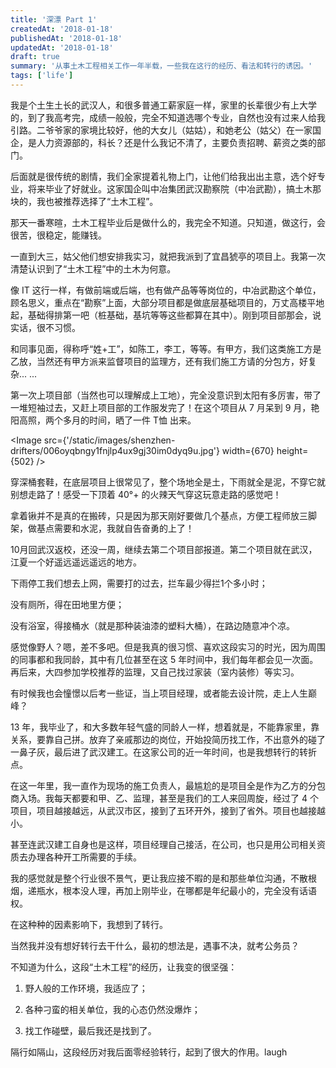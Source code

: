 ```yaml
---
title: '深漂 Part 1'
createdAt: '2018-01-18'
publishedAt: '2018-01-18'
updatedAt: '2018-01-18'
draft: true
summary: '从事土木工程相关工作一年半载，一些我在这行的经历、看法和转行的诱因。'
tags: ['life']
---
```


我是个土生土长的武汉人，和很多普通工薪家庭一样，家里的长辈很少有上大学的，到了我高考完，成绩一般般，完全不知道选哪个专业，自然也没有过来人给我引路。二爷爷家的家境比较好，他的大女儿（姑姑），和她老公（姑父）在一家国企，是人力资源部的，科长？还是什么我记不清了，主要负责招聘、薪资之类的部门。

后面就是很传统的剧情，我们全家提着礼物上门，让他们给我出出主意，选个好专业，将来毕业了好就业。这家国企叫中冶集团武汉勘察院（中冶武勘），搞土木那块的，我也被推荐选择了“土木工程”。

那天一番寒暄，土木工程毕业后是做什么的，我完全不知道。只知道，做这行，会很苦，很稳定，能赚钱。

一直到大三，姑父他们想安排我实习，就把我派到了宜昌猇亭的项目上。我第一次清楚认识到了“土木工程”中的土木为何意。

像 IT 这行一样，有做前端或后端，也有做产品等等岗位的，中冶武勘这个单位，顾名思义，重点在“勘察”上面，大部分项目都是做底层基础项目的，万丈高楼平地起，基础得排第一吧（桩基础，基坑等等这些都算在其中）。刚到项目部那会，说实话，很不习惯。

和同事见面，得称呼“姓+工”，如陈工，李工，等等。有甲方，我们这类施工方是乙放，当然还有甲方派来监督项目的监理方，还有我们施工方请的分包方，好复杂... ... 

第一次上项目部（当然也可以理解成上工地），完全没意识到太阳有多厉害，带了一堆短袖过去，又赶上项目部的工作服发完了！在这个项目从 7 月呆到 9 月，艳阳高照，两个多月的时间，晒了一件 T恤 出来。

<Image src={'/static/images/shenzhen-drifters/006oyqbngy1fnjlp4ux9gj30im0dyq9u.jpg'} width={670} height={502} />

穿深桶套鞋，在底层项目上很常见了，整个场地全是土，下雨就全是泥，不穿它就别想走路了！感受一下顶着 40°+ 的火辣天气穿这玩意走路的感觉吧！

拿着锹并不是真的在搬砖，只是因为那天刚好要做几个基点，方便工程师放三脚架，做基点需要和水泥，我就自告奋勇的上了！

10月回武汉返校，还没一周，继续去第二个项目部报道。第二个项目就在武汉，江夏一个好遥远遥远遥远的地方。

下雨停工我们想去上网，需要打的过去，拦车最少得拦1个多小时；

没有厕所，得在田地里方便；

没有浴室，得接桶水（就是那种装油漆的塑料大桶），在路边随意冲个凉。

感觉像野人？嗯，差不多吧。但是我真的很习惯、喜欢这段实习的时光，因为周围的同事都和我同龄，其中有几位甚至在这 5 年时间中，我们每年都会见一次面。再后来，大四参加学校推荐的监理，又自己找过家装（室内装修）等实习。

有时候我也会憧憬以后考一些证，当上项目经理，或者能去设计院，走上人生巅峰？

13 年，我毕业了，和大多数年轻气盛的同龄人一样，想着就是，不能靠家里，靠关系，要靠自己拼。放弃了亲戚那边的岗位，开始投简历找工作，不出意外的碰了一鼻子灰，最后进了武汉建工。在这家公司的近一年时间，也是我想转行的转折点。

在这一年里，我一直作为现场的施工负责人，最尴尬的是项目全是作为乙方的分包商入场。我每天都要和甲、乙、监理，甚至是我们的工人来回周旋，经过了 4 个项目，项目越接越远，从武汉市区，接到了五环开外，接到了省外。项目也越接越小。

甚至连武汉建工自身也是这样，项目经理自己接活，在公司，也只是用公司相关资质去办理各种开工所需要的手续。

我的感觉就是整个行业很不景气，更让我应接不暇的是和那些单位沟通，不散根烟，递瓶水，根本没人理，再加上刚毕业，在哪都是年纪最小的，完全没有话语权。

在这种种的因素影响下，我想到了转行。

当然我并没有想好转行去干什么，最初的想法是，遇事不决，就考公务员？

不知道为什么，这段“土木工程”的经历，让我变的很坚强：

1. 野人般的工作环境，我适应了；

2. 各种刁蛮的相关单位，我的心态仍然没爆炸；

3. 找工作碰壁，最后我还是找到了。

隔行如隔山，这段经历对我后面零经验转行，起到了很大的作用。laugh